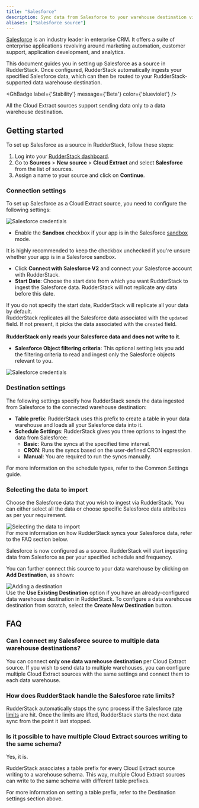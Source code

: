 ```yaml
---
title: "Salesforce"
description: Sync data from Salesforce to your warehouse destination via RudderStack.
aliases: ["Salesforce source"]
---
```


[Salesforce](https://salesforce.com/) is an industry leader in enterprise CRM. It offers a suite of enterprise applications revolving around marketing automation, customer support, application development, and analytics.

This document guides you in setting up Salesforce as a source in RudderStack. Once configured, RudderStack automatically ingests your specified Salesforce data, which can then be routed to your RudderStack-supported data warehouse destination.

<GhBadge
  label={'Stability'}
  message={'Beta'}
  color={'blueviolet'}
/>

<div class="warningBlock">
All the Cloud Extract sources support sending data only to a <Link to="/destinations/warehouse-destinations/">data warehouse destination</Link>.
</div>

## Getting started

To set up Salesforce as a source in RudderStack, follow these steps:

1. Log into your [RudderStack dashboard](https://app.rudderstack.com/).
2. Go to **Sources** > **New source** > **Cloud Extract** and select **Salesforce** from the list of sources.
3. Assign a name to your source and click on **Continue**.

### Connection settings

To set up Salesforce as a Cloud Extract source, you need to configure the following settings:

<img src="../../assets/cloud-extract-sources/salesforce-connection-settings-1.png" alt="Salesforce credentials" />

- Enable the **Sandbox** checkbox if your app is in the Salesforce [sandbox](https://help.salesforce.com/s/articleView?id=sf.create_test_instance.htm&type=5) mode.

<div class="warningBlock">
It is highly recommended to keep the checkbox unchecked if you're unsure whether your app is in a Salesforce sandbox.
</div>

- Click **Connect with Salesforce V2** and connect your Salesforce account with RudderStack.
- **Start Date**: Choose the start date from which you want RudderStack to ingest the Salesforce data. RudderStack will not replicate any data before this date.

<div class="warningBlock">
If you do not specify the start date, RudderStack will replicate all your data by default.
</div>

<div class="infoBlock">
RudderStack replicates all the Salesforce data associated with the <code class="inline-code">updated</code> field. If not present, it picks the data associated with the <code class="inline-code">created</code> field.
<br /><br />
<strong>RudderStack only reads your Salesforce data and does not write to it</strong>.
</div>

- **Salesforce Object filtering criteria**: This optional setting lets you add the filtering criteria to read and ingest only the Salesforce objects relevant to you.

<img src="../../assets/cloud-extract-sources/salesforce-connection-settings-2.png" alt="Salesforce credentials" />

### Destination settings

The following settings specify how RudderStack sends the data ingested from Salesforce to the connected warehouse destination:

- **Table prefix**: RudderStack uses this prefix to create a table in your data warehouse and loads all your Salesforce data into it.
- **Schedule Settings**: RudderStack gives you three options to ingest the data from Salesforce:
    - **Basic**: Runs the syncs at the specified time interval. 
    - **CRON**: Runs the syncs based on the user-defined CRON expression.
    - **Manual**: You are required to run the syncs manually.

<div class="infoBlock">
For more information on the schedule types, refer to the <Link to="/sources/extract/common-settings/">Common Settings</Link> guide.
</div>

### Selecting the data to import

Choose the Salesforce data that you wish to ingest via RudderStack. You can either select all the data or choose specific Salesforce data attributes as per your requirement.

<img src="../../assets/cloud-extract-sources/salesforce-connection-settings-3.png" alt="Selecting the data to import" />

<div class="infoBlock">
For more information on how RudderStack syncs your Salesforce data, refer to the <Link to="#faq">FAQ</Link> section below.
</div>

Salesforce is now configured as a source. RudderStack will start ingesting data from Salesforce as per your specified schedule and frequency.

You can further connect this source to your data warehouse by clicking on **Add Destination**, as shown:

<img src="../../assets/cloud-extract-sources/add-destination.png" alt="Adding a destination" />

<div class="successBlock">
Use the <strong>Use Existing Destination</strong> option if you have an already-configured data warehouse destination in RudderStack. To configure a data warehouse destination from scratch, select the <strong>Create New Destination</strong> button.
</div>

## FAQ

### Can I connect my Salesforce source to multiple data warehouse destinations?

You can connect <strong>only one data warehouse destination</strong> per Cloud Extract source. If you wish to send data to multiple warehouses, you can configure multiple Cloud Extract sources with the same settings and connect them to each data warehouse.

### How does RudderStack handle the Salesforce rate limits?

RudderStack automatically stops the sync process if the Salesforce [rate limits](https://developer.salesforce.com/docs/atlas.en-us.salesforce_app_limits_cheatsheet.meta/salesforce_app_limits_cheatsheet/salesforce_app_limits_platform_api.htm) are hit. Once the limits are lifted, RudderStack starts the next data sync from the point it last stopped.

### Is it possible to have multiple Cloud Extract sources writing to the same schema?

Yes, it is.

RudderStack associates a table prefix for every Cloud Extract source writing to a warehouse schema. This way, multiple Cloud Extract sources can write to the same schema with different table prefixes.

<div class="infoBlock">
For more information on setting a table prefix, refer to the <Link to="#destination-settings">Destination settings</Link> section above.
</div>
